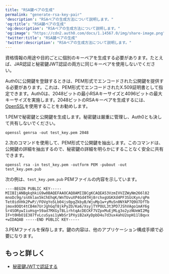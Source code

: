 ---
title: "RSA鍵ペアの生成"
permalink: "generate-rsa-key-pair"
'description': "RSAペアの生成方法について説明します。"
'og:title': "RSA鍵ペアの生成"
'og:description': "RSAペアの生成方法について説明します。"
'og:image': "https://cdn2.auth0.com/docs/1.14567.0/img/share-image.png"
'twitter:title': "RSA鍵ペアの生成"
'twitter:description': "RSAペアの生成方法について説明します。"
---

<Warning>

資格情報の用途や目的ごとに個別のキーペアを生成する必要があります。たとえば、JAR認証と秘密鍵JWT認証の両方に同じキーペアを使用しないでください。

</Warning>

Auth0に公開鍵を登録するときは、PEM形式でエンコードされた公開鍵を提供する必要があります。これは、PEM形式でエンコードされたX.509証明書として指定できます。Auth0は、2048ビットの最小RSAキーサイズと4096ビットの最大キーサイズを実施します。2048ビットのRSAキーペアを生成するには、[OpenSSL](https://www.openssl.org/)を使用することをお勧めします。

1.PEMで秘密鍵と公開鍵を生成します。秘密鍵は厳重に管理し、Auth0とも決して共有しないでください。

`openssl genrsa -out test_key.pem 2048`

2.次のコマンドを使用して、PEM形式で公開鍵を抽出します。このコマンドは、公開鍵の詳細を抽出するので、秘密鍵の詳細を明らかにすることなく安全に共有できます。

`openssl rsa -in test_key.pem -outform PEM -pubout -out test_key.pem.pub`

次の例は、`test_key.pem.pub` PEMファイルの内容を示しています。

``` lines
----BEGIN PUBLIC KEY----- MIIBIjANBgkqhkiG9w0BAQEFAAOCAQ8AMIIBCgKCAQEA53VzmIVVZZWyNm266l82 mnoDc9g/snXklax5kChEhqK/WnTUvuXP4Gd4THj8rchxgUGKXd4PF3SUcKyn/qPm Tet0idVHk2PwP//FOVgYo5Lb04js0pgZkbyB/WjuMp1w+yMuSn0NYAP7Q9U7DfTb jmox8OQt4tCB4m7UrJghGqT8jkPyZO/Ka6/XsyjTYPOUL3t3PD7JShVAgo1mAY6g Sr4SORywIiuHsg+59ad7MXGy78LirhtqAcDECKF7VZpxMuEjMLg3o2yzNUeWI2Mg IF+t0HbO1E387fvLcuSyai1yWbSr1PXyiB2aXyDpbD4u7d3ux4ahU2opH11lBqvx +wIDAQAB -----END PUBLIC KEY-----
```

3.PEMファイルを保存します。鍵の内容は、他のアプリケーション構成手順で必要になります。

## もっと詳しく

* [秘密鍵JWTで認証する](/docs/ja-jp/get-started/authentication-and-authorization-flow/authenticate-with-private-key-jwt)